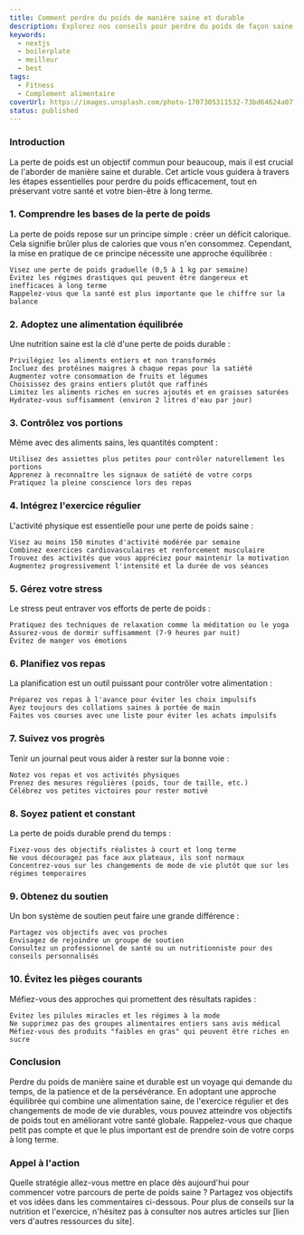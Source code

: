 ```yaml
---
title: Comment perdre du poids de manière saine et durable
description: Explorez nos conseils pour perdre du poids de façon saine et durable. Découvrez des stratégies éprouvées pour allier alimentation équilibrée, activité physique adaptée et habitudes de vie saines, tout en préservant votre bien-être.
keywords:
  - nextjs
  - boilerplate
  - meilleur
  - best
tags:
  - Fitness
  - Complement alimentaire
coverUrl: https://images.unsplash.com/photo-1707305311532-73bd64624a07?q=80&w=2970&auto=format&fit=crop&ixlib=rb-4.0.3&ixid=M3wxMjA3fDB8MHxwaG90by1wYWdlfHx8fGVufDB8fHx8fA%3D%3D
status: published
---
```

### Introduction

La perte de poids est un objectif commun pour beaucoup, mais il est crucial de l'aborder de manière saine et durable. Cet article vous guidera à travers les étapes essentielles pour perdre du poids efficacement, tout en préservant votre santé et votre bien-être à long terme.
### 1. Comprendre les bases de la perte de poids

La perte de poids repose sur un principe simple : créer un déficit calorique. Cela signifie brûler plus de calories que vous n'en consommez. Cependant, la mise en pratique de ce principe nécessite une approche équilibrée :

    Visez une perte de poids graduelle (0,5 à 1 kg par semaine)
    Évitez les régimes drastiques qui peuvent être dangereux et inefficaces à long terme
    Rappelez-vous que la santé est plus importante que le chiffre sur la balance

### 2. Adoptez une alimentation équilibrée

Une nutrition saine est la clé d'une perte de poids durable :

    Privilégiez les aliments entiers et non transformés
    Incluez des protéines maigres à chaque repas pour la satiété
    Augmentez votre consommation de fruits et légumes
    Choisissez des grains entiers plutôt que raffinés
    Limitez les aliments riches en sucres ajoutés et en graisses saturées
    Hydratez-vous suffisamment (environ 2 litres d'eau par jour)

### 3. Contrôlez vos portions

Même avec des aliments sains, les quantités comptent :

    Utilisez des assiettes plus petites pour contrôler naturellement les portions
    Apprenez à reconnaître les signaux de satiété de votre corps
    Pratiquez la pleine conscience lors des repas

### 4. Intégrez l'exercice régulier

L'activité physique est essentielle pour une perte de poids saine :

    Visez au moins 150 minutes d'activité modérée par semaine
    Combinez exercices cardiovasculaires et renforcement musculaire
    Trouvez des activités que vous appréciez pour maintenir la motivation
    Augmentez progressivement l'intensité et la durée de vos séances

### 5. Gérez votre stress

Le stress peut entraver vos efforts de perte de poids :

    Pratiquez des techniques de relaxation comme la méditation ou le yoga
    Assurez-vous de dormir suffisamment (7-9 heures par nuit)
    Évitez de manger vos émotions

### 6. Planifiez vos repas

La planification est un outil puissant pour contrôler votre alimentation :

    Préparez vos repas à l'avance pour éviter les choix impulsifs
    Ayez toujours des collations saines à portée de main
    Faites vos courses avec une liste pour éviter les achats impulsifs

### 7. Suivez vos progrès

Tenir un journal peut vous aider à rester sur la bonne voie :

    Notez vos repas et vos activités physiques
    Prenez des mesures régulières (poids, tour de taille, etc.)
    Célébrez vos petites victoires pour rester motivé

### 8. Soyez patient et constant

La perte de poids durable prend du temps :

    Fixez-vous des objectifs réalistes à court et long terme
    Ne vous découragez pas face aux plateaux, ils sont normaux
    Concentrez-vous sur les changements de mode de vie plutôt que sur les régimes temporaires

### 9. Obtenez du soutien

Un bon système de soutien peut faire une grande différence :

    Partagez vos objectifs avec vos proches
    Envisagez de rejoindre un groupe de soutien
    Consultez un professionnel de santé ou un nutritionniste pour des conseils personnalisés

### 10. Évitez les pièges courants

Méfiez-vous des approches qui promettent des résultats rapides :

    Évitez les pilules miracles et les régimes à la mode
    Ne supprimez pas des groupes alimentaires entiers sans avis médical
    Méfiez-vous des produits "faibles en gras" qui peuvent être riches en sucre

### Conclusion

Perdre du poids de manière saine et durable est un voyage qui demande du temps, de la patience et de la persévérance. En adoptant une approche équilibrée qui combine une alimentation saine, de l'exercice régulier et des changements de mode de vie durables, vous pouvez atteindre vos objectifs de poids tout en améliorant votre santé globale. Rappelez-vous que chaque petit pas compte et que le plus important est de prendre soin de votre corps à long terme.

### Appel à l'action

Quelle stratégie allez-vous mettre en place dès aujourd'hui pour commencer votre parcours de perte de poids saine ? Partagez vos objectifs et vos idées dans les commentaires ci-dessous. Pour plus de conseils sur la nutrition et l'exercice, n'hésitez pas à consulter nos autres articles sur [lien vers d'autres ressources du site].